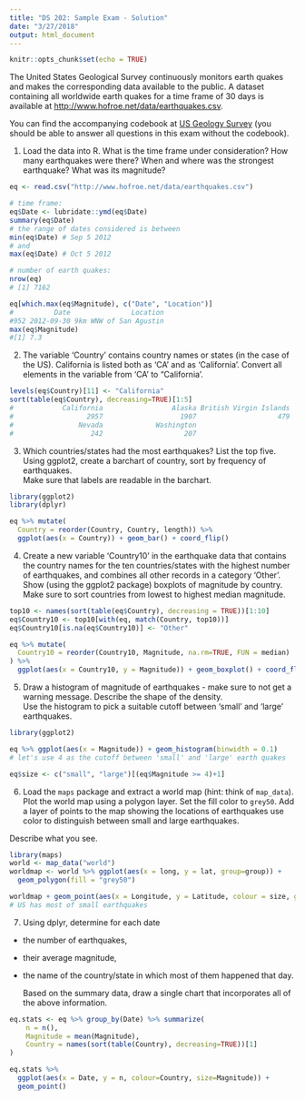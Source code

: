 ```yaml
---
title: "DS 202: Sample Exam - Solution"
date: "3/27/2018"
output: html_document
---
```


```r
knitr::opts_chunk$set(echo = TRUE)
```

The United States Geological Survey continuously monitors earth quakes and makes the corresponding data available to the public. 
A dataset containing all worldwide earth quakes  for a time frame of 30 days is available at <a href="http://www.hofroe.net/data/earthquakes.csv">http://www.hofroe.net/data/earthquakes.csv</a>.

You can find the accompanying codebook at <a href="http://earthquake.usgs.gov/earthquakes/feed/v1.0/csv.php">US Geology Survey</a> (you should be able to answer all questions in this exam without the codebook). 

1. Load the data into R. What is the time frame under consideration? How many earthquakes were there?
When and where was the strongest earthquake? What was its magnitude?

```r
eq <- read.csv("http://www.hofroe.net/data/earthquakes.csv")

# time frame:
eq$Date <- lubridate::ymd(eq$Date)
summary(eq$Date)
# the range of dates considered is between
min(eq$Date) # Sep 5 2012
# and 
max(eq$Date) # Oct 5 2012

# number of earth quakes:
nrow(eq)
# [1] 7162

eq[which.max(eq$Magnitude), c("Date", "Location")]
#          Date               Location
#952 2012-09-30 9km WNW of San Agustin
max(eq$Magnitude)
#[1] 7.3
```

2. The variable 'Country' contains country names or states (in the case of the US). California is listed both as 'CA' and as 'California'. Convert all elements in the variable from 'CA' to "California'. 

```r
levels(eq$Country)[11] <- "California"
sort(table(eq$Country), decreasing=TRUE)[1:5]
#            California                 Alaska British Virgin Islands 
#                  2957                   1907                    479 
#                Nevada             Washington 
#                   242                    207 

```

3. Which countries/states had the most earthquakes? List the top five. <br>
Using ggplot2, create a barchart of country, sort by frequency of earthquakes. 	<br>
Make sure that labels are readable in the barchart.

```r
library(ggplot2)
library(dplyr)

eq %>% mutate(
  Country = reorder(Country, Country, length)) %>%
  ggplot(aes(x = Country)) + geom_bar() + coord_flip()
```

4. Create a new variable 'Country10' in the earthquake data that contains the country names  for the  ten countries/states with the highest number of earthquakes, and combines all other records in a category 'Other'. <br>
Show (using the ggplot2 package) boxplots of magnitude by country. Make sure to sort countries from lowest to highest median magnitude.

```r
top10 <- names(sort(table(eq$Country), decreasing = TRUE))[1:10]
eq$Country10 <- top10[with(eq, match(Country, top10))]
eq$Country10[is.na(eq$Country10)] <- "Other"

eq %>% mutate(
  Country10 = reorder(Country10, Magnitude, na.rm=TRUE, FUN = median)
) %>%
  ggplot(aes(x = Country10, y = Magnitude)) + geom_boxplot() + coord_flip()
```

5.	Draw a histogram of magnitude of earthquakes - make sure to not get a warning message.
	Describe the shape of the density. <br>
	Use the histogram to pick a suitable cutoff between 'small' and 'large' earthquakes. 
```r
library(ggplot2)

eq %>% ggplot(aes(x = Magnitude)) + geom_histogram(binwidth = 0.1)
# let's use 4 as the cutoff between 'small' and 'large' earth quakes

eq$size <- c("small", "large")[(eq$Magnitude >= 4)+1]
```

6. Load the `maps` package and extract a world map (hint: think of `map_data`). Plot the world map using a polygon layer. Set the fill color to `grey50`.
Add a layer of points to the map showing the locations of earthquakes use color to distinguish between small and large earthquakes.

Describe what you see.

```r
library(maps)
world <- map_data("world")
worldmap <- world %>% ggplot(aes(x = long, y = lat, group=group)) + 
  geom_polygon(fill = "grey50") 

worldmap + geom_point(aes(x = Longitude, y = Latitude, colour = size, group=1), data = eq)
# US has most of small earthquakes
```

7. Using dplyr, determine for each date

- the number of earthquakes, 
- their average magnitude, 
- the name of the country/state in which most of them happened that day. 

  Based on the summary data, draw a single chart that incorporates all of the above information.

```r
eq.stats <- eq %>% group_by(Date) %>% summarize(
	n = n(),
	Magnitude = mean(Magnitude),
	Country = names(sort(table(Country), decreasing=TRUE))[1]
)

eq.stats %>% 
  ggplot(aes(x = Date, y = n, colour=Country, size=Magnitude)) + 
  geom_point()
```
